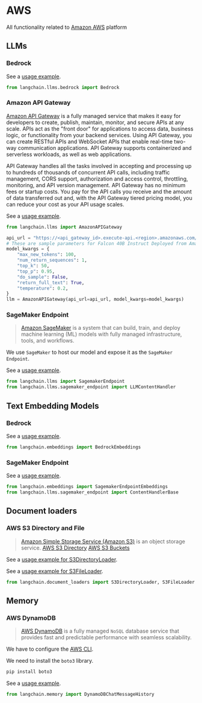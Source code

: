 # AWS

All functionality related to [Amazon AWS](https://aws.amazon.com/) platform

## LLMs

### Bedrock

See a [usage example](/docs/integrations/llms/bedrock).

```python
from langchain.llms.bedrock import Bedrock
```

### Amazon API Gateway

[Amazon API Gateway](https://aws.amazon.com/api-gateway/) is a fully managed service that makes it easy for developers to create, publish, maintain, monitor, and secure APIs at any scale. APIs act as the "front door" for applications to access data, business logic, or functionality from your backend services. Using API Gateway, you can create RESTful APIs and WebSocket APIs that enable real-time two-way communication applications. API Gateway supports containerized and serverless workloads, as well as web applications.

API Gateway handles all the tasks involved in accepting and processing up to hundreds of thousands of concurrent API calls, including traffic management, CORS support, authorization and access control, throttling, monitoring, and API version management. API Gateway has no minimum fees or startup costs. You pay for the API calls you receive and the amount of data transferred out and, with the API Gateway tiered pricing model, you can reduce your cost as your API usage scales.

See a [usage example](/docs/integrations/llms/amazon_api_gateway_example).

```python
from langchain.llms import AmazonAPIGateway

api_url = "https://<api_gateway_id>.execute-api.<region>.amazonaws.com/LATEST/HF"
# These are sample parameters for Falcon 40B Instruct Deployed from Amazon SageMaker JumpStart
model_kwargs = {
    "max_new_tokens": 100,
    "num_return_sequences": 1,
    "top_k": 50,
    "top_p": 0.95,
    "do_sample": False,
    "return_full_text": True,
    "temperature": 0.2,
}
llm = AmazonAPIGateway(api_url=api_url, model_kwargs=model_kwargs)
```

### SageMaker Endpoint

>[Amazon SageMaker](https://aws.amazon.com/sagemaker/) is a system that can build, train, and deploy machine learning (ML) models with fully managed infrastructure, tools, and workflows.

We use `SageMaker` to host our model and expose it as the `SageMaker Endpoint`.

See a [usage example](/docs/integrations/llms/sagemaker).

```python
from langchain.llms import SagemakerEndpoint
from langchain.llms.sagemaker_endpoint import LLMContentHandler
```

## Text Embedding Models

### Bedrock

See a [usage example](/docs/integrations/text_embedding/bedrock).
```python
from langchain.embeddings import BedrockEmbeddings
```

### SageMaker Endpoint

See a [usage example](/docs/integrations/text_embedding/sagemaker-endpoint).
```python
from langchain.embeddings import SagemakerEndpointEmbeddings
from langchain.llms.sagemaker_endpoint import ContentHandlerBase
```


## Document loaders

### AWS S3 Directory and File
>[Amazon Simple Storage Service (Amazon S3)](https://docs.aws.amazon.com/AmazonS3/latest/userguide/using-folders.html) is an object storage service.
>[AWS S3 Directory](https://docs.aws.amazon.com/AmazonS3/latest/userguide/using-folders.html)
>[AWS S3 Buckets](https://docs.aws.amazon.com/AmazonS3/latest/userguide/UsingBucket.html)

See a [usage example for S3DirectoryLoader](/docs/integrations/document_loaders/aws_s3_directory.html).

See a [usage example for S3FileLoader](/docs/integrations/document_loaders/aws_s3_file.html).

```python
from langchain.document_loaders import S3DirectoryLoader, S3FileLoader
```

## Memory

### AWS DynamoDB

>[AWS DynamoDB](https://awscli.amazonaws.com/v2/documentation/api/latest/reference/dynamodb/index.html) 
> is a fully managed `NoSQL` database service that provides fast and predictable performance with seamless scalability.
 
We have to configure the [AWS CLI](https://docs.aws.amazon.com/cli/latest/userguide/cli-chap-configure.html). 

We need to install the `boto3` library.

```bash
pip install boto3
```

See a [usage example](/docs/integrations/memory/aws_dynamodb).

```python
from langchain.memory import DynamoDBChatMessageHistory
```
